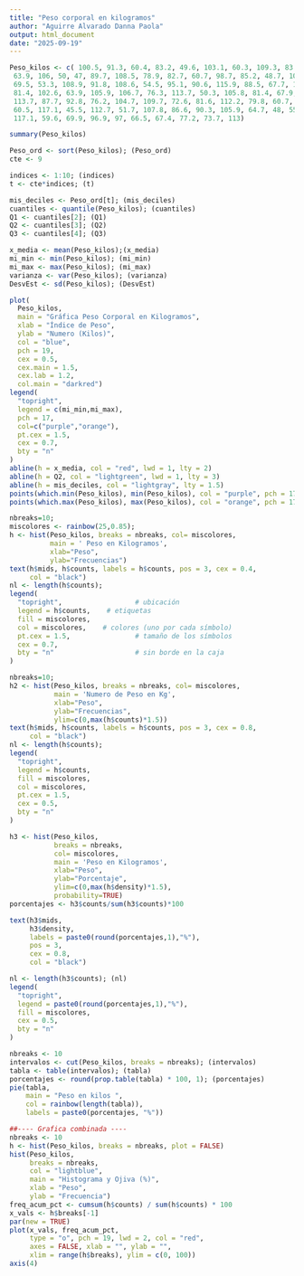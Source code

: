 ---
title: "Peso corporal en kilogramos"
author: "Aguirre Alvarado Danna Paola"
output: html_document
date: "2025-09-19"
---

```{r}
Peso_kilos <- c( 100.5, 91.3, 60.4, 83.2, 49.6, 103.1, 60.3, 109.3, 83.5,
 63.9, 106, 50, 47, 89.7, 108.5, 78.9, 82.7, 60.7, 98.7, 85.2, 48.7, 106.7, 63.9, 84.1,
 69.5, 53.3, 108.9, 91.8, 108.6, 54.5, 95.1, 90.6, 115.9, 88.5, 67.7, 115.1, 108.3, 76.8,
 81.4, 102.6, 63.9, 105.9, 106.7, 76.3, 113.7, 50.3, 105.8, 81.4, 67.9, 91.3, 68.9, 93.9,
 113.7, 87.7, 92.8, 76.2, 104.7, 109.7, 72.6, 81.6, 112.2, 79.8, 60.7, 95.7, 100.1, 94,
 60.5, 117.1, 45.5, 112.7, 51.7, 107.8, 86.6, 90.3, 105.9, 64.7, 48, 55.4, 52.9, 58.2,
 117.1, 59.6, 69.9, 96.9, 97, 66.5, 67.4, 77.2, 73.7, 113)
```

```{r}
summary(Peso_kilos)
```

```{r}
Peso_ord <- sort(Peso_kilos); (Peso_ord)
cte <- 9
```

```{r}
indices <- 1:10; (indices)
t <- cte*indices; (t)
```

```{r}
mis_deciles <- Peso_ord[t]; (mis_deciles)
cuantiles <- quantile(Peso_kilos); (cuantiles)
Q1 <- cuantiles[2]; (Q1)
Q2 <- cuantiles[3]; (Q2)
Q3 <- cuantiles[4]; (Q3)
```

```{r}
x_media <- mean(Peso_kilos);(x_media)
mi_min <- min(Peso_kilos); (mi_min)
mi_max <- max(Peso_kilos); (mi_max)
varianza <- var(Peso_kilos); (varianza) 
DesvEst <- sd(Peso_kilos); (DesvEst)
```

```{r}
plot(
  Peso_kilos,
  main = "Gráfica Peso Corporal en Kilogramos",
  xlab = "Índice de Peso",
  ylab = "Numero (Kilos)",
  col = "blue",       
  pch = 19,           
  cex = 0.5,          
  cex.main = 1.5,     
  cex.lab = 1.2,      
  col.main = "darkred")
legend(
  "topright",                 
  legend = c(mi_min,mi_max),    
  pch = 17,
  col=c("purple","orange"),
  pt.cex = 1.5,                
  cex = 0.7,
  bty = "n"                    
)
abline(h = x_media, col = "red", lwd = 1, lty = 2)     
abline(h = Q2, col = "lightgreen", lwd = 1, lty = 3) 
abline(h = mis_deciles, col = "lightgray", lty = 1.5)
points(which.min(Peso_kilos), min(Peso_kilos), col = "purple", pch = 17, cex = 1.5)
points(which.max(Peso_kilos), max(Peso_kilos), col = "orange", pch = 17, cex = 1.5)
```

```{r}
nbreaks=10;
miscolores <- rainbow(25,0.85);
h <- hist(Peso_kilos, breaks = nbreaks, col= miscolores, 
          main = ' Peso en Kilogramos',
          xlab="Peso",
          ylab="Frecuencias")
text(h$mids, h$counts, labels = h$counts, pos = 3, cex = 0.4, 
     col = "black")
nl <- length(h$counts); 
legend(
  "topright",                  # ubicación
  legend = h$counts,    # etiquetas
  fill = miscolores,
  col = miscolores,    # colores (uno por cada símbolo)
  pt.cex = 1.5,                # tamaño de los símbolos
  cex = 0.7,
  bty = "n"                    # sin borde en la caja
)
```

```{r}
nbreaks=10;
h2 <- hist(Peso_kilos, breaks = nbreaks, col= miscolores, 
           main = 'Numero de Peso en Kg',
           xlab="Peso",
           ylab="Frecuencias",
           ylim=c(0,max(h$counts)*1.5))
text(h$mids, h$counts, labels = h$counts, pos = 3, cex = 0.8, 
     col = "black")
nl <- length(h$counts); 
legend(
  "topright",                
  legend = h$counts,    
  fill = miscolores,
  col = miscolores,    
  pt.cex = 1.5,               
  cex = 0.5,
  bty = "n"                    
)
```

```{r}
h3 <- hist(Peso_kilos, 
           breaks = nbreaks, 
           col= miscolores, 
           main = 'Peso en Kilogramos',
           xlab="Peso",
           ylab="Porcentaje",
           ylim=c(0,max(h$density)*1.5),
           probability=TRUE)
porcentajes <- h3$counts/sum(h3$counts)*100

text(h3$mids, 
     h3$density, 
     labels = paste0(round(porcentajes,1),"%"),
     pos = 3, 
     cex = 0.8, 
     col = "black")

nl <- length(h3$counts); (nl)
legend(
  "topright",                
  legend = paste0(round(porcentajes,1),"%"),
  fill = miscolores,
  cex = 0.5,
  bty = "n"                   
)
```

```{r}
nbreaks <- 10
intervalos <- cut(Peso_kilos, breaks = nbreaks); (intervalos)
tabla <- table(intervalos); (tabla)
porcentajes <- round(prop.table(tabla) * 100, 1); (porcentajes)
pie(tabla,
    main = "Peso en kilos ",
    col = rainbow(length(tabla)),
    labels = paste0(porcentajes, "%"))
```

```{r}
##---- Grafica combinada ----
nbreaks <- 10
h <- hist(Peso_kilos, breaks = nbreaks, plot = FALSE)
hist(Peso_kilos,
     breaks = nbreaks,
     col = "lightblue",
     main = "Histograma y Ojiva (%)",
     xlab = "Peso",
     ylab = "Frecuencia")
freq_acum_pct <- cumsum(h$counts) / sum(h$counts) * 100
x_vals <- h$breaks[-1]
par(new = TRUE)
plot(x_vals, freq_acum_pct,
     type = "o", pch = 19, lwd = 2, col = "red",
     axes = FALSE, xlab = "", ylab = "",
     xlim = range(h$breaks), ylim = c(0, 100))
axis(4)                           
```